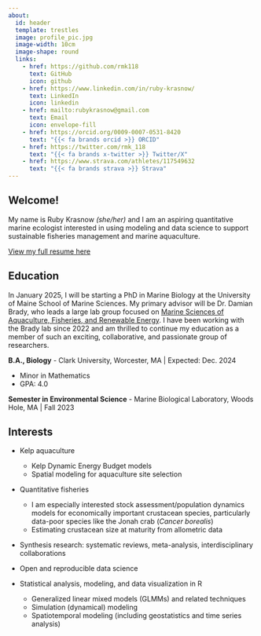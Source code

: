 ```yaml
---
about:
  id: header
  template: trestles
  image: profile_pic.jpg
  image-width: 10cm
  image-shape: round
  links:
    - href: https://github.com/rmk118
      text: GitHub
      icon: github
    - href: https://www.linkedin.com/in/ruby-krasnow/
      text: LinkedIn
      icon: linkedin
    - href: mailto:rubykrasnow@gmail.com
      text: Email
      icon: envelope-fill
    - href: https://orcid.org/0009-0007-0531-8420
      text: "{{< fa brands orcid >}} ORCID"
    - href: https://twitter.com/rmk_118
      text: "{{< fa brands x-twitter >}} Twitter/X"
    - href: https://www.strava.com/athletes/117549632
      text: "{{< fa brands strava >}} Strava"
---
```


::: {#header}
## Welcome!

My name is Ruby Krasnow *(she/her)* and I am an aspiring quantitative marine ecologist interested in using modeling and data science to support sustainable fisheries management and marine aquaculture.

[View my full resume here](resume8-5-24.pdf){target="_blank"}
:::

## Education

In January 2025, I will be starting a PhD in Marine Biology at the University of Maine School of Marine Sciences. My primary advisor will be Dr. Damian Brady, who leads a large lab group focused on [Marine Sciences of Aquaculture, Fisheries, and Renewable Energy](https://umaine.edu/bradylab/). I have been working with the Brady lab since 2022 and am thrilled to continue my education as a member of such an exciting, collaborative, and passionate group of researchers.

**B.A., Biology** - Clark University, Worcester, MA \| Expected: Dec. 2024

-   Minor in Mathematics
-   GPA: 4.0

**Semester in Environmental Science** - Marine Biological Laboratory, Woods Hole, MA \| Fall 2023

## Interests

-   Kelp aquaculture

    -   Kelp Dynamic Energy Budget models
    -   Spatial modeling for aquaculture site selection

-   Quantitative fisheries

    -   I am especially interested stock assessment/population dynamics models for economically important crustacean species, particularly data-poor species like the Jonah crab (*Cancer borealis*)
    -   Estimating crustacean size at maturity from allometric data

-   Synthesis research: systematic reviews, meta-analysis, interdisciplinary collaborations

-   Open and reproducible data science

-   Statistical analysis, modeling, and data visualization in R

    -   Generalized linear mixed models (GLMMs) and related techniques
    -   Simulation (dynamical) modeling
    -   Spatiotemporal modeling (including geostatistics and time series analysis)
